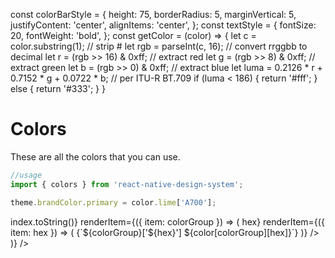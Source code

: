 const colorBarStyle = {
  height: 75,
  borderRadius: 5,
  marginVertical: 5,
  justifyContent: 'center',
  alignItems: 'center',
};
const textStyle = {
  fontSize: 20,
  fontWeight: 'bold',
};
const getColor = (color) => {
  let c = color.substring(1);      // strip #
  let rgb = parseInt(c, 16);   // convert rrggbb to decimal
  let r = (rgb >> 16) & 0xff;  // extract red
  let g = (rgb >>  8) & 0xff;  // extract green
  let b = (rgb >>  0) & 0xff;  // extract blue
  let luma = 0.2126 * r + 0.7152 * g + 0.0722 * b; // per ITU-R BT.709
  if (luma < 186) {
    return '#fff';
  } else {
    return '#333';
  }
}

<Meta title="Guide|Colors" />

# Colors
These are all the colors that you can use.

```js
//usage
import { colors } from 'react-native-design-system';

theme.brandColor.primary = color.lime['A700'];
```

<Preview>
  <Story name="colors">
    <FlatList
      data={Object.keys(color)}
      keyExtractor={(colorGroup, index) => index.toString()}
      renderItem={({ item: colorGroup }) => (
        <FlatList
          data={Object.keys(color[colorGroup])}
          keyExtractor={hex => hex}
          renderItem={({ item: hex }) => (
            <View style={[colorBarStyle, { backgroundColor: color[colorGroup][hex] }]}>
              <Text style={[textStyle, { color: getColor(color[colorGroup][hex])}]}>
                {`${colorGroup}['${hex}'] ${color[colorGroup][hex]}`}
              </Text>
            </View>
          )}
        />
      )}
    />
  </Story>
</Preview>